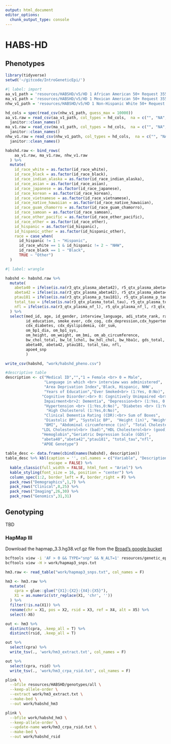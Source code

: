 ```yaml
---
output: html_document
editor_options: 
  chunk_output_type: console
---
```

# HABS-HD {.unnumbered}

## Phenotypes
```r
library(tidyverse)
setwd('~/gitcode/IntroGeneticEpi/')
```

```r
#| label: import
aa_v1_path = 'resources/HABSHD/v5/HD 1 African American 50+ Request 355.csv'
ma_v1_path = 'resources/HABSHD/v5/HD 1 Mexican American 50+ Request 355.csv'
nhw_v1_path = 'resources/HABSHD/v5/HD 1 Non-Hispanic White 50+ Request 355.csv'

hd_cols = spec(read_csv(nhw_v1_path, guess_max = 10000))
aa_v1.raw = read_csv(aa_v1_path, col_types = hd_cols,  na = c("", "NA", "9999", "-9999", "-8888", "-777777", '-888888', '-999999')) %>%
  janitor::clean_names() 
ma_v1.raw = read_csv(ma_v1_path, col_types = hd_cols,  na = c("", "NA", "9999", "-9999", "-8888", "-777777", '-888888', '-999999')) %>%
  janitor::clean_names() 
nhw_v1.raw = read_csv(nhw_v1_path, col_types = hd_cols,  na = c("", "NA", "9999", "-9999", "-8888", "-777777", '-888888', '-999999')) %>%
  janitor::clean_names() 

habshd.raw <- bind_rows(
    aa_v1.raw, ma_v1.raw, nhw_v1.raw
  ) %>%
  mutate(
    id_race_white = as.factor(id_race_white),
    id_race_black = as.factor(id_race_black),
    id_race_indian_alaska = as.factor(id_race_indian_alaska),
    id_race_asian = as.factor(id_race_asian),
    id_race_japanese = as.factor(id_race_japanese),
    id_race_korean = as.factor(id_race_korean),
    id_race_vietnamese = as.factor(id_race_vietnamese),
    id_race_native_hawaiian = as.factor(id_race_native_hawaiian),
    id_race_guam_chamorro = as.factor(id_race_guam_chamorro),
    id_race_samoan = as.factor(id_race_samoan),
    id_race_other_pacific = as.factor(id_race_other_pacific),
    id_race_other = as.factor(id_race_other),
    id_hispanic = as.factor(id_hispanic),
    id_hispanic_other = as.factor(id_hispanic_other), 
    race = case_when(
      id_hispanic != 1 ~ "Hispanic", 
      id_race_white == 1 & id_hispanic != 2 ~ "NHW", 
      id_race_black == 1 ~ "Black",
      TRUE ~ "Other")
  )
```

```r
#| label: wrangle

habshd <- habshd.raw %>%
  mutate(
    abeta40 = ifelse(is.na(r3_qtx_plasma_abeta42), r5_qtx_plasma_abeta40, r3_qtx_plasma_abeta40), 
    abeta42 = ifelse(is.na(r3_qtx_plasma_abeta42), r5_qtx_plasma_abeta42, r3_qtx_plasma_abeta42), 
    ptau181 = ifelse(is.na(r3_qtx_plasma_p_tau181), r5_qtx_plasma_p_tau181, r3_qtx_plasma_p_tau181), 
    total_tau = ifelse(is.na(r3_qtx_plasma_total_tau), r5_qtx_plasma_total_tau, r3_qtx_plasma_total_tau), 
    nfl = ifelse(is.na(r3_qtx_plasma_nf_l), r5_qtx_plasma_nf_l, r3_qtx_plasma_nf_l)
  ) %>%
  select(med_id, age, id_gender, interview_language, adi_state_rank, race, 
         id_education, smoke_ever, cdx_cog, cdx_depression,cdx_hypertension, 
         cdx_diabetes, cdx_dyslipidemia, cdr_sum, 
         om_bp1_dia, om_bp1_sys,
         om_height, om_weight, om_bmi, om_ab_circumference,
         bw_chol_total, bw_ld_lchol, bw_hdl_chol, bw_hba1c, gds_total,
         abeta40, abeta42, ptau181, total_tau, nfl,
         apoe4_snp
         )

write_csv(habshd, "work/habshd_pheno.csv")

#descriptive table
description <- c("Medical ID","","1 = Female <br> 0 = Male",
                 "Language in which <br> interview was administered", 
                 "Area Deprivation Index",'Black, Hispanic, NHW', 
                 "Years of Education","Ever Smoked<br> (1:Yes, 0:No)",
                "Cognitive Disorder:<br> 0: Cognitively Unimpaired <br>1:Mild Cognitive   
                 Impairment<br>2: Dementia", "Depression<br> (1:Yes, 0:No)",
                 "Hypertension <br> (1:Yes,0:No)", "Diabetes <br> (1:Yes,0:No)",
                  "High Cholesterol (1:Yes,0:No)", 
                 "Clinical Dementia Rating (CDR):<br> Sum of Boxes", 
                 "Diastolic BP", "Systolic BP",  "Height (in)", "Weight (lbs)",
                 "BMI", "Abdominal circumference (in)", "Total Cholesterol",
                "LDL Cholesterol<br> (bad)","HDL Cholesterol<br> (good)",
                "Hemoglobin","Geriatric Depression Scale (GDS)",
                "abeta40","abeta42","ptau181", "total_tau","nfl",
                "APOE Genotype")
                 
table_desc <- data.frame(cbind(names(habshd), description))
table_desc %>% kbl(caption = '', col.names = c("Variable", "Description"),
                   escape = FALSE) %>% 
  kable_classic(full_width = FALSE, html_font = "Ariel") %>% 
  kable_styling(font_size = 16, position = "center") %>% 
  column_spec(1:2, border_left = F, border_right = F) %>% 
  pack_rows("Demographics",1,7) %>% 
  pack_rows("Clinical",8,25) %>% 
  pack_rows("Imaging",26,30) %>% 
  pack_rows("Genomics",31,31) 
```



## Genotyping 

TBD

### HapMap III

Download the hapmap_3.3.hg38.vcf.gz file from the [Broad's google bucket](https://console.cloud.google.com/storage/browser/genomics-public-data/resources/broad/hg38/v0;tab=objects?prefix=&forceOnObjectsSortingFiltering=false)

```bash
bcftools view -i 'AF > 0 && TYPE="snp" && N_ALT=1' resources/genetic_epi/resources_broad_hg38_v0_hapmap_3.3.hg38.vcf | \
bcftools view -H > work/hapmap3_snps.txt
```


```r
hm3.raw <- read_table("work/hapmap3_snps.txt", col_names = F)

hm3 <- hm3.raw %>%
  mutate(
    cpra = glue::glue("{X1}:{X2}:{X4}:{X5}"), 
    X1 = as.numeric(str_replace(X1, 'chr', ''))
  ) %>%
  filter(!is.na(X1)) %>%
  rename(chr = X1, pos = X2, rsid = X3, ref = X4, alt = X5) %>%
  select(-X6)

out <- hm3 %>% 
  distinct(cpra, .keep_all = T) %>%
  distinct(rsid, .keep_all = T) 

out %>% 
  select(cpra) %>%
  write_tsv(., 'work/hm3_extract.txt', col_names = F) 

out %>% 
  select(cpra, rsid) %>%
  write_tsv(., 'work/hm3_crpa_rsid.txt', col_names = F) 

```

```bash
plink \
  --bfile resources/HABSHD/genotypes/all \
  --keep-allele-order \
  --extract work/hm3_extract.txt \
  --make-bed \
  --out work/habshd_hm3

plink \
  --bfile work/habshd_hm3 \
  --keep-allele-order \
  --update-name work/hm3_crpa_rsid.txt \
  --make-bed \
  --out work/habshd_rsid 
```








































